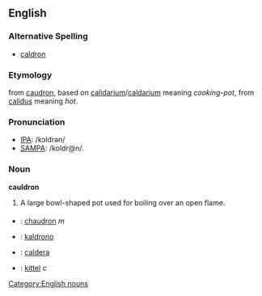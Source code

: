 ==English==

===Alternative Spelling===
* [[caldron]]

===Etymology===
{{ME.}} from {{OF.}} [[caudron]], based on {{L.}} [[calidarium]]/[[caldarium]] meaning ''cooking-pot'', from [[calidus]] meaning ''hot''.

===Pronunciation===
* [[w:IPA_chart_for_English|IPA]]: /kɔldrən/
* [[w:SAMPA/English|SAMPA]]: /koldr@n/.

===Noun===
[[Category:English nouns]]
'''cauldron'''

# A large bowl-shaped pot used for boiling over an open flame.
{{seeCites}}

===={{trans}}====
* {{fr}} : [[chaudron]] ''m''
* {{io}} : [[kaldrono]]
* {{es}} : [[caldera#Spanish|caldera]]
* {{sv}} : [[kittel]] ''c''